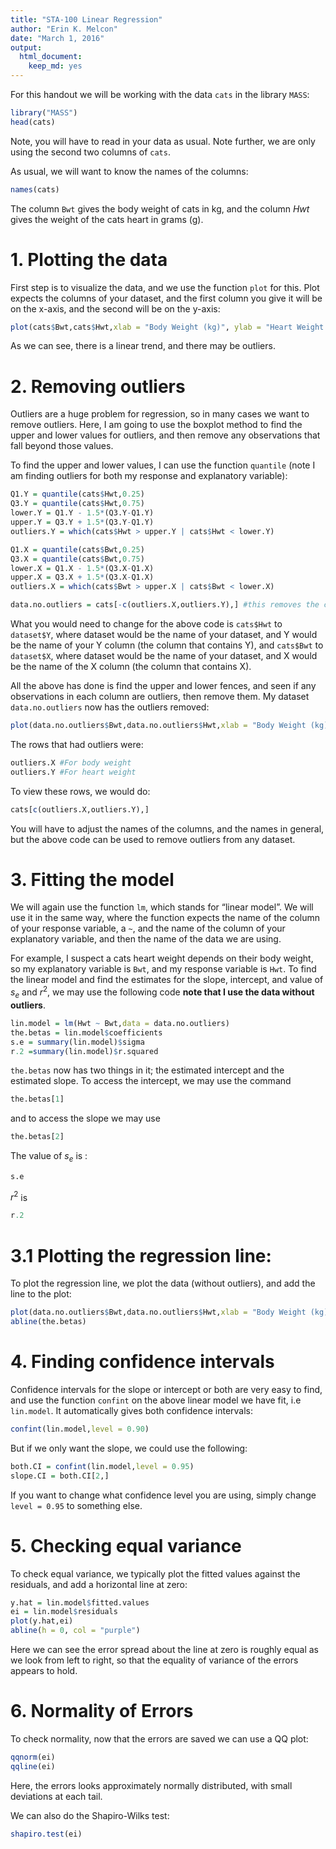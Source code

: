 ---
title: "STA-100 Linear Regression"
author: "Erin K. Melcon"
date: "March 1, 2016"
output: 
  html_document: 
    keep_md: yes
---
For this handout we will be working with the data `cats` in the library `MASS`:
```{r}
library("MASS")
head(cats)
```
Note, you will have to read in your data as usual.  Note further, we are only using the second two columns of `cats`.  

As usual, we will want to know the names of the columns:
```{r}
names(cats)
```
The column `Bwt` gives the body weight of cats in kg, and the column $Hwt$ gives the weight of the cats heart in grams (g).

# 1. Plotting the data
First step is to visualize the data, and we use the function `plot` for this.  Plot expects the columns of your dataset, and the first column you give it will be on the x-axis, and the second will be on the y-axis:
```{r}
plot(cats$Bwt,cats$Hwt,xlab = "Body Weight (kg)", ylab = "Heart Weight (g)",main = "Relationship Between Body and Heart Weight")
```

As we can see, there is a linear trend, and there may be outliers.

# 2. Removing outliers
Outliers are a huge problem for regression, so in many cases we want to remove outliers.  Here, I am going to use the boxplot method to find the upper and lower values for outliers, and then remove any observations that fall beyond those values.

To find the upper and lower values, I can use the function `quantile` (note I am finding outliers for both my response and explanatory variable):
```{r}
Q1.Y = quantile(cats$Hwt,0.25)
Q3.Y = quantile(cats$Hwt,0.75)
lower.Y = Q1.Y - 1.5*(Q3.Y-Q1.Y)
upper.Y = Q3.Y + 1.5*(Q3.Y-Q1.Y)
outliers.Y = which(cats$Hwt > upper.Y | cats$Hwt < lower.Y)

Q1.X = quantile(cats$Bwt,0.25)
Q3.X = quantile(cats$Bwt,0.75)
lower.X = Q1.X - 1.5*(Q3.X-Q1.X)
upper.X = Q3.X + 1.5*(Q3.X-Q1.X)
outliers.X = which(cats$Bwt > upper.X | cats$Bwt < lower.X)

data.no.outliers = cats[-c(outliers.X,outliers.Y),] #this removes the corresponding rows with outliers
```
What you would need to change for the above code is `cats$Hwt` to `dataset$Y`, where dataset would be the name of your dataset, and Y would be the name of your Y column (the column that contains Y), and `cats$Bwt` to `dataset$X`, where dataset would be the name of your dataset, and X would be the name of the X column (the column that contains X). 

All the above has done is find the upper and lower fences, and seen if any observations in each column are outliers, then remove them.  My dataset `data.no.outliers` now has the outliers removed:

```{r}
plot(data.no.outliers$Bwt,data.no.outliers$Hwt,xlab = "Body Weight (kg)", ylab = "Heart Weight (g)",main = "Relationship Between Body and Heart Weight")
```

The rows that had outliers were:
```{r}
outliers.X #For body weight
outliers.Y #For heart weight
```
To view these rows, we would do:

```{r}
cats[c(outliers.X,outliers.Y),]
```

You will have to adjust the names of the columns, and the names in general, but the above code can be used to remove outliers from any dataset.

# 3. Fitting the model
We will again use the function `lm`, which stands for "linear model".  We will use it in the same way, where the function expects the name of the column of your response variable, a `~`, and the name of the column of your explanatory variable, and then the name of the data we are using.

For example, I suspect a cats heart weight depends on their body weight, so my explanatory variable is `Bwt`, and my response variable is `Hwt`.  To find the linear model and find the estimates for the slope, intercept, and value of $s_e$ and $r^2$, we may use the following code **note that I use the data without outliers**.
```{r}
lin.model = lm(Hwt ~ Bwt,data = data.no.outliers)
the.betas = lin.model$coefficients
s.e = summary(lin.model)$sigma
r.2 =summary(lin.model)$r.squared 
```

`the.betas` now has two things in it; the estimated intercept and the estimated slope.  To access the intercept, we may use the command
```{r}
the.betas[1]
```
and to access the slope we may use
```{r}
the.betas[2]
```

The value of $s_e$ is : 
```{r}
s.e
```
$r^2$ is
```{r}
r.2
```

# 3.1 Plotting the regression line:
To plot the regression line, we plot the data (without outliers), and add the line to the plot:
```{r}
plot(data.no.outliers$Bwt,data.no.outliers$Hwt,xlab = "Body Weight (kg)", ylab = "Heart Weight (g)",main = "Relationship Between Body and Heart Weight")
abline(the.betas)
```
# 4. Finding confidence intervals
Confidence intervals for the slope or intercept or both are very easy to find, and use the function `confint` on the above linear model we have fit, i.e `lin.model`.  It automatically gives both confidence intervals:
```{r}
confint(lin.model,level = 0.90)
```
But if we only want the slope, we could use the following:

```{r}
both.CI = confint(lin.model,level = 0.95)
slope.CI = both.CI[2,]
```
If you want to change what confidence level you are using, simply change `level = 0.95` to something else.  

# 5. Checking equal variance
To check equal variance, we typically plot the fitted values against the residuals, and add a horizontal line at zero:
```{r}
y.hat = lin.model$fitted.values
ei = lin.model$residuals
plot(y.hat,ei)
abline(h = 0, col = "purple")
```

Here we can see the error spread about the line at zero is roughly equal as we look from left to right, so that the equality of variance of the errors appears to hold.

# 6. Normality of Errors
To check normality, now that the errors are saved we can use a QQ plot:
```{r}
qqnorm(ei)
qqline(ei)
```

Here, the errors looks approximately normally distributed, with small deviations at each tail.

We can also do the Shapiro-Wilks test:

```{r} 
shapiro.test(ei)
```